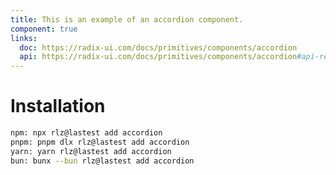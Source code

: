 ```yaml
---
title: This is an example of an accordion component.
component: true
links:
  doc: https://radix-ui.com/docs/primitives/components/accordion
  api: https://radix-ui.com/docs/primitives/components/accordion#api-reference
---
```


<ComponentPreview name="accordion" />

# Installation
```bash
npm: npx rlz@lastest add accordion
pnpm: pnpm dlx rlz@lastest add accordion
yarn: yarn rlz@lastest add accordion
bun: bunx --bun rlz@lastest add accordion
```

<ComponentProps name="accordion" />